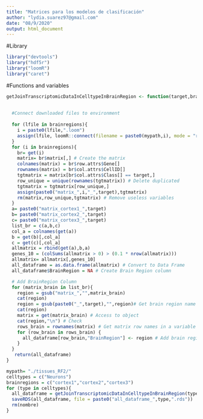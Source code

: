 ```yaml
---
title: "Matrices para los modelos de clasificación"
author: "lydia.suarez97@gmail.com"
date: "08/9/2020"
output: html_document
---
```


#Library 

```r
library("devtools")
library("hdf5r")
library("loomR")
library("caret")

```


#Functions and variables
```r
getJoinTranscriptomicDataInCelltypeInBrainRegion <- function(target,brainregions,mypath){
  
  
  #Connect downloaded files to environment
  
  for (lfile in brainregions){
    i = paste0(lfile,".loom")
    assign(lfile, loomR::connect(filename = paste0(mypath,i), mode = "r+"))
  }
  for (i in brainregions){
    br= get(i)
    matrix= br$matrix[,] # Create the matrix
    colnames(matrix) = br$row.attrs$Gene[]
    rownames(matrix) = br$col.attrs$CellID[]
    tgtmatrix = matrix[br$col.attrs$Class[] == target,]
    row_unique = unique(rownames(tgtmatrix)) # Delete duplicated
    tgtmatrix = tgtmatrix[row_unique,]
    assign(paste0("matrix_",i,"_",target),tgtmatrix)
    rm(matrix,row_unique,tgtmatrix) # Remove useless variables 
  }
  a= paste0("matrix_cortex1_",target)
  b= paste0("matrix_cortex2_",target)
  c= paste0("matrix_cortex3_",target)
  list_br = c(a,b,c)
  col_a = colnames(get(a))
  b = get(b)[,col_a]
  c = get(c)[,col_a]
  allmatrix = rbind(get(a),b,a)
  genes_10 = (colSums(allmatrix > 0) > (0.1 * nrow(allmatrix)))
  allmatrix= allmatrix[,genes_10]
  all_dataframe = as.data.frame(allmatrix) # Convert to Data Frame
  all_dataframe$BrainRegion = NA # Create Brain Region column

  # Add BrainRegion Column
  for (matrix_brain in list_br){
    region = gsub("matrix_","",matrix_brain)
    cat(region)
    region = gsub(paste0("_",target),"",region)# Get brain region name
    cat(region)
    matrix = get(matrix_brain) # Access to object
    cat(region,"\n") # Check
    rows_brain = rownames(matrix) # Get matrix row names in a variable
    for (row_brain in rows_brain) {
      all_dataframe[row_brain,"BrainRegion"] <- region # Add brain region name to column
    }
  }
   return(all_dataframe)
}
```


```r
mypath= "./tissues_RF2/"
celltypes = c("Neurons")
brainregions = c("cortex1","cortex2","cortex3")
for (type in celltypes){
  all_dataframe = getJoinTranscriptomicDataInCelltypeInBrainRegion(type,brainregions,mypath)
  saveRDS(all_dataframe, file = paste0("all_dataframe_",type,".rds"))
  rm(nombre)
}

```